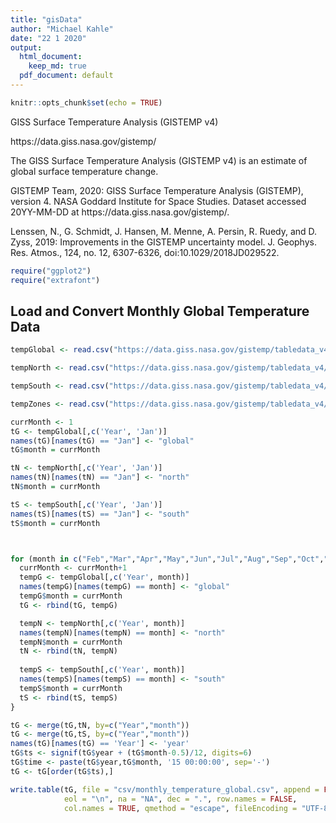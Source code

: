```yaml
---
title: "gisData"
author: "Michael Kahle"
date: "22 1 2020"
output:
  html_document: 
    keep_md: true
  pdf_document: default
---
```


```r
knitr::opts_chunk$set(echo = TRUE)
```

GISS Surface Temperature Analysis (GISTEMP v4)

https://data.giss.nasa.gov/gistemp/

The GISS Surface Temperature Analysis (GISTEMP v4) is an estimate of global surface temperature change. 

GISTEMP Team, 2020: GISS Surface Temperature Analysis (GISTEMP), version 4. NASA Goddard Institute for Space Studies. Dataset accessed 20YY-MM-DD at https://data.giss.nasa.gov/gistemp/.

Lenssen, N., G. Schmidt, J. Hansen, M. Menne, A. Persin, R. Ruedy, and D. Zyss, 2019: Improvements in the GISTEMP uncertainty model. J. Geophys. Res. Atmos., 124, no. 12, 6307-6326, doi:10.1029/2018JD029522.



```r
require("ggplot2")
require("extrafont")
```

## Load and Convert Monthly Global Temperature Data 


```r
tempGlobal <- read.csv("https://data.giss.nasa.gov/gistemp/tabledata_v4/GLB.Ts+dSST.csv", sep=",", na = "NA", skip = 1)

tempNorth <- read.csv("https://data.giss.nasa.gov/gistemp/tabledata_v4/NH.Ts+dSST.csv", sep=",", na = "NA", skip = 1)

tempSouth <- read.csv("https://data.giss.nasa.gov/gistemp/tabledata_v4/SH.Ts+dSST.csv", sep=",", na = "NA", skip = 1)

tempZones <- read.csv("https://data.giss.nasa.gov/gistemp/tabledata_v4/ZonAnn.Ts+dSST.csv", sep=",", na = "NA", skip = 1)

currMonth <- 1
tG <- tempGlobal[,c('Year', 'Jan')]
names(tG)[names(tG) == "Jan"] <- "global"
tG$month = currMonth

tN <- tempNorth[,c('Year', 'Jan')]
names(tN)[names(tN) == "Jan"] <- "north"
tN$month = currMonth

tS <- tempSouth[,c('Year', 'Jan')]
names(tS)[names(tS) == "Jan"] <- "south"
tS$month = currMonth



for (month in c("Feb","Mar","Apr","May","Jun","Jul","Aug","Sep","Oct","Nov","Dec")) {
  currMonth <- currMonth+1
  tempG <- tempGlobal[,c('Year', month)]
  names(tempG)[names(tempG) == month] <- "global"
  tempG$month = currMonth
  tG <- rbind(tG, tempG)

  tempN <- tempNorth[,c('Year', month)]
  names(tempN)[names(tempN) == month] <- "north"
  tempN$month = currMonth
  tN <- rbind(tN, tempN)
  
  tempS <- tempSouth[,c('Year', month)]
  names(tempS)[names(tempS) == month] <- "south"
  tempS$month = currMonth
  tS <- rbind(tS, tempS)  
}

tG <- merge(tG,tN, by=c("Year","month"))
tG <- merge(tG,tS, by=c("Year","month"))
names(tG)[names(tG) == 'Year'] <- 'year'
tG$ts <- signif(tG$year + (tG$month-0.5)/12, digits=6)
tG$time <- paste(tG$year,tG$month, '15 00:00:00', sep='-')
tG <- tG[order(tG$ts),]

write.table(tG, file = "csv/monthly_temperature_global.csv", append = FALSE, quote = TRUE, sep = ",",
            eol = "\n", na = "NA", dec = ".", row.names = FALSE,
            col.names = TRUE, qmethod = "escape", fileEncoding = "UTF-8")


```

